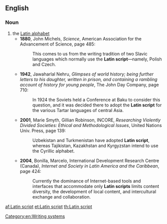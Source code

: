 ==English==

===Noun===
{{en-noun|head=[[Latin]] [[script]]|~}}

# the [[Latin alphabet]]
#* '''1880''', John Michels, ''Science'', American Association for the Advancement of Science, page 485:
#*: This comes to us from the writing tradition of two Slavic languages which normally use the '''Latin script'''—namely, Polish and Czech.
#* '''1942''', Jawaharlal Nehru, ''Glimpses of world history; being further letters to his daughter, written in prison, and containing a rambling account of history for young people'', The John Day Company, page 710:
#*: In 1924 the Soviets held a Conference at Baku to consider this question, and it was decided there to adopt the '''Latin script''' for the various Tartar languages of central Asia.
#* '''2001''', Marie Smyth, Gillian Robinson, INCORE, ''Researching Violently Divided Societies: Ethical and Methodological Issues'', United Nations Univ. Press, page 139:
#*: Uzbekistan and Turkmenistan have adopted '''Latin script''', whereas Tajikistan, Kazakhstan and Kyrgyzstan intend to use the Cyrillic alphabet.
#* '''2004''', Bonilla, Marcelo, International Development Research Centre (Canada), ''Internet and Society in Latin America and the Caribbean'', page 424:
#*: Currently the dominance of Internet-based tools and interfaces that accommodate only '''Latin scripts''' limits content diversity, the development of local content, and intercultural exchange and collaboration.

[[Category:en:Writing systems]]

[[af:Latin script]]
[[et:Latin script]]
[[th:Latin script]]